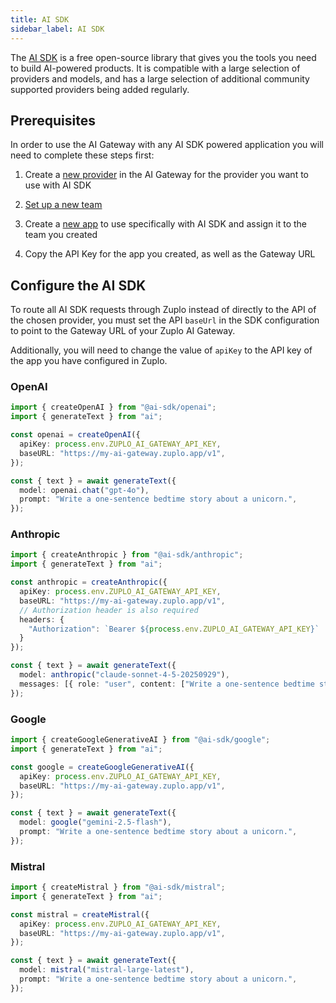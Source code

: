 ```yaml
---
title: AI SDK
sidebar_label: AI SDK
---
```


The [AI SDK](https://ai-sdk.dev/) is a free open-source library that gives you
the tools you need to build AI-powered products. It is compatible with a large
selection of providers and models, and has a large selection of additional
community supported providers being added regularly.

## Prerequisites

In order to use the AI Gateway with any AI SDK powered application you will need
to complete these steps first:

<Stepper>

1. Create a [new provider](/ai-gateway/managing-providers) in the AI Gateway for
   the provider you want to use with AI SDK

2. [Set up a new team](/ai-gateway/managing-teams)

3. Create a [new app](/ai-gateway/managing-apps) to use specifically with AI SDK
   and assign it to the team you created

4. Copy the API Key for the app you created, as well as the Gateway URL

</Stepper>

## Configure the AI SDK

To route all AI SDK requests through Zuplo instead of directly to the API of the
chosen provider, you must set the API `baseUrl` in the SDK configuration to
point to the Gateway URL of your Zuplo AI Gateway.

Additionally, you will need to change the value of `apiKey` to the API key of
the app you have configured in Zuplo.

### OpenAI

```typescript
import { createOpenAI } from "@ai-sdk/openai";
import { generateText } from "ai";

const openai = createOpenAI({
  apiKey: process.env.ZUPLO_AI_GATEWAY_API_KEY,
  baseURL: "https://my-ai-gateway.zuplo.app/v1",
});

const { text } = await generateText({
  model: openai.chat("gpt-4o"),
  prompt: "Write a one-sentence bedtime story about a unicorn.",
});
```

### Anthropic

```typescript
import { createAnthropic } from "@ai-sdk/anthropic";
import { generateText } from "ai";

const anthropic = createAnthropic({
  apiKey: process.env.ZUPLO_AI_GATEWAY_API_KEY,
  baseURL: "https://my-ai-gateway.zuplo.app/v1",
  // Authorization header is also required
  headers: {
    "Authorization": `Bearer ${process.env.ZUPLO_AI_GATEWAY_API_KEY}`
  }
});

const { text } = await generateText({
  model: anthropic("claude-sonnet-4-5-20250929"),
  messages: [{ role: "user", content: ["Write a one-sentence bedtime story about a unicorn." }]
});
```

### Google

```typescript
import { createGoogleGenerativeAI } from "@ai-sdk/google";
import { generateText } from "ai";

const google = createGoogleGenerativeAI({
  apiKey: process.env.ZUPLO_AI_GATEWAY_API_KEY,
  baseURL: "https://my-ai-gateway.zuplo.app/v1",
});

const { text } = await generateText({
  model: google("gemini-2.5-flash"),
  prompt: "Write a one-sentence bedtime story about a unicorn.",
});
```

### Mistral

```typescript
import { createMistral } from "@ai-sdk/mistral";
import { generateText } from "ai";

const mistral = createMistral({
  apiKey: process.env.ZUPLO_AI_GATEWAY_API_KEY,
  baseURL: "https://my-ai-gateway.zuplo.app/v1",
});

const { text } = await generateText({
  model: mistral("mistral-large-latest"),
  prompt: "Write a one-sentence bedtime story about a unicorn.",
});
```
